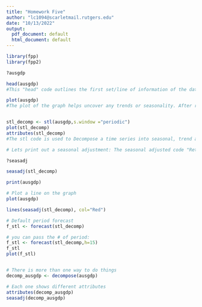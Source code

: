 ```yaml
---
title: "Homework Five"
author: "lc1094@scarletmail.rutgers.edu"
date: "10/13/2022"
output:
  pdf_document: default
  html_document: default
---
```

  
```r
library(fpp)
library(fpp2)

?ausgdp

head(ausgdp)
#This "head" code outlines the first set/line of information of the data set. Given the description of "ausgdp" is the Quarterly Australian GDP per capita, 1971:1 - 1998:1, it makes sense that the information is given on a quarterly format, and starts with the year 1971. In this description, it doesn't note which month this data starts in, so the output of the "head" code is helpful as it uncovers that the data starts mid year and not the start of 1971. 

plot(ausgdp)
#The plot of the graph helps uncover any trends or seasonality. After reviewing the graph there is a clear upward and positive trend - which makes sense as over the years its expected for the GDP of a country to grow unless there is a significant event like a economic recession.


stl_decomp <- stl(ausgdp,s.window ="periodic")
plot(stl_decomp)
attributes(stl_decomp)
#The stl code is used to Decompose a time series into seasonal, trend and irregular components using loess, acronym STL." Although decomposition is not best used for forecasting, this code and decomposition overall, is helpful to understand Trend, Seasonality, and Cyclical/Irregular times series. Decomposition helps as it removes the aspect of seasonality and shows the four aspects visually. The first visual shows the raw data, similar to what is show in the "plot code". The third panel shows the trend, and as mentioned above, there is a clear trend for the GDP in Australia, and the third visual confirms that. The second visual helps determine if the seasonality is additive or multiplicative. Given the seasonality graph does not vary in length, I believe that this data set is additive. 

# Lets print out a seasonal adjustment: The seasonal adjusted code "Returns seasonally adjusted data constructed by removing the seasonal component." Comparing the actual data set and the seasonal adjusted, the data is fairly similar, which means the seasonality in the data is fairly low. If the numbers were significantly different, then seasonality of the data would be high.

?seasadj

seasadj(stl_decomp)

print(ausgdp)

# Plot a line on the graph
plot(ausgdp)

lines(seasadj(stl_decomp), col="Red")

# Default period forecast
f_stl <- forecast(stl_decomp)

# you can pass the # of period: 
f_stl <- forecast(stl_decomp,h=15)
f_stl
plot(f_stl)


# There is more than one way to do things
decomp_ausgdp <- decompose(ausgdp)

# Each one shows different attributes 
attributes(decomp_ausgdp)
seasadj(decomp_ausgdp)

```







